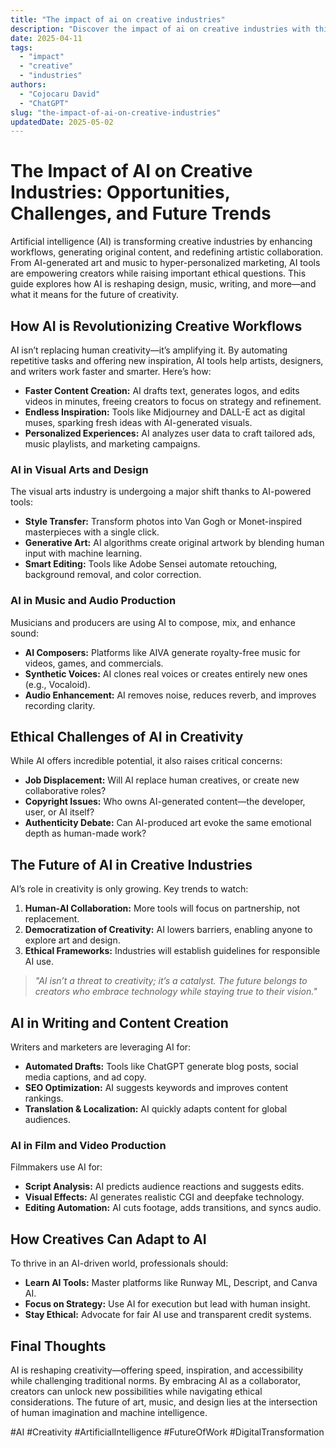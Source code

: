 ```yaml
---
title: "The impact of ai on creative industries"
description: "Discover the impact of ai on creative industries with this in-depth guide, providing actionable insights and practical tips to boost your knowledge and results."
date: 2025-04-11
tags:
  - "impact"
  - "creative"
  - "industries"
authors:
  - "Cojocaru David"
  - "ChatGPT"
slug: "the-impact-of-ai-on-creative-industries"
updatedDate: 2025-05-02
---
```


# The Impact of AI on Creative Industries: Opportunities, Challenges, and Future Trends  

Artificial intelligence (AI) is transforming creative industries by enhancing workflows, generating original content, and redefining artistic collaboration. From AI-generated art and music to hyper-personalized marketing, AI tools are empowering creators while raising important ethical questions. This guide explores how AI is reshaping design, music, writing, and more—and what it means for the future of creativity.  

## How AI is Revolutionizing Creative Workflows  

AI isn’t replacing human creativity—it’s amplifying it. By automating repetitive tasks and offering new inspiration, AI tools help artists, designers, and writers work faster and smarter. Here’s how:  

- **Faster Content Creation:** AI drafts text, generates logos, and edits videos in minutes, freeing creators to focus on strategy and refinement.  
- **Endless Inspiration:** Tools like Midjourney and DALL-E act as digital muses, sparking fresh ideas with AI-generated visuals.  
- **Personalized Experiences:** AI analyzes user data to craft tailored ads, music playlists, and marketing campaigns.  

### AI in Visual Arts and Design  

The visual arts industry is undergoing a major shift thanks to AI-powered tools:  

- **Style Transfer:** Transform photos into Van Gogh or Monet-inspired masterpieces with a single click.  
- **Generative Art:** AI algorithms create original artwork by blending human input with machine learning.  
- **Smart Editing:** Tools like Adobe Sensei automate retouching, background removal, and color correction.  

### AI in Music and Audio Production  

Musicians and producers are using AI to compose, mix, and enhance sound:  

- **AI Composers:** Platforms like AIVA generate royalty-free music for videos, games, and commercials.  
- **Synthetic Voices:** AI clones real voices or creates entirely new ones (e.g., Vocaloid).  
- **Audio Enhancement:** AI removes noise, reduces reverb, and improves recording clarity.  

## Ethical Challenges of AI in Creativity  

While AI offers incredible potential, it also raises critical concerns:  

- **Job Displacement:** Will AI replace human creatives, or create new collaborative roles?  
- **Copyright Issues:** Who owns AI-generated content—the developer, user, or AI itself?  
- **Authenticity Debate:** Can AI-produced art evoke the same emotional depth as human-made work?  

## The Future of AI in Creative Industries  

AI’s role in creativity is only growing. Key trends to watch:  

1. **Human-AI Collaboration:** More tools will focus on partnership, not replacement.  
2. **Democratization of Creativity:** AI lowers barriers, enabling anyone to explore art and design.  
3. **Ethical Frameworks:** Industries will establish guidelines for responsible AI use.  

> _"AI isn’t a threat to creativity; it’s a catalyst. The future belongs to creators who embrace technology while staying true to their vision."_  

## AI in Writing and Content Creation  

Writers and marketers are leveraging AI for:  

- **Automated Drafts:** Tools like ChatGPT generate blog posts, social media captions, and ad copy.  
- **SEO Optimization:** AI suggests keywords and improves content rankings.  
- **Translation & Localization:** AI quickly adapts content for global audiences.  

### AI in Film and Video Production  

Filmmakers use AI for:  

- **Script Analysis:** AI predicts audience reactions and suggests edits.  
- **Visual Effects:** AI generates realistic CGI and deepfake technology.  
- **Editing Automation:** AI cuts footage, adds transitions, and syncs audio.  

## How Creatives Can Adapt to AI  

To thrive in an AI-driven world, professionals should:  

- **Learn AI Tools:** Master platforms like Runway ML, Descript, and Canva AI.  
- **Focus on Strategy:** Use AI for execution but lead with human insight.  
- **Stay Ethical:** Advocate for fair AI use and transparent credit systems.  

## Final Thoughts  

AI is reshaping creativity—offering speed, inspiration, and accessibility while challenging traditional norms. By embracing AI as a collaborator, creators can unlock new possibilities while navigating ethical considerations. The future of art, music, and design lies at the intersection of human imagination and machine intelligence.  

#AI #Creativity #ArtificialIntelligence #FutureOfWork #DigitalTransformation